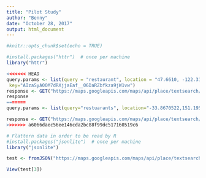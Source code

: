 ```yaml
---
title: "Pilot Study"
author: "Benny"
date: "October 28, 2017"
output: html_document
---
```


```r
#knitr::opts_chunk$set(echo = TRUE)

#install.packages("httr")  # once per machine
library("httr")

<<<<<<< HEAD
query.params <- list(query = "restaurant", location = "47.6610, -122.3134",
 key="AIzaSyA0OM7dRXjjaEaf__06DaRZbfkza9jW1vw")
response <- GET("https://maps.googleapis.com/maps/api/place/textsearch/json?query=", query = query.params)
response
=======
query.params <- list(query="restuarants", location="-33.8670522,151.1957362", key="AIzaSyA0OM7dRXjjaEaf__06DaRZbfkza9jW1vw")

response <- GET("https://maps.googleapis.com/maps/api/place/textsearch/json?query=", query = query.params)
>>>>>>> a6066daec56ee146cda2bc88f99dc517160519c6

```

```r
# Flattern data in order to be read by R
#install.packages("jsonlite")  # once per machine
library("jsonlite")

test <- fromJSON("https://maps.googleapis.com/maps/api/place/textsearch/json?query=restaurant&location=47.6610%2C%20-122.3134&price_level=3&rating=4.3&key=AIzaSyA0OM7dRXjjaEaf__06DaRZbfkza9jW1vw")

View(test[3])
```


